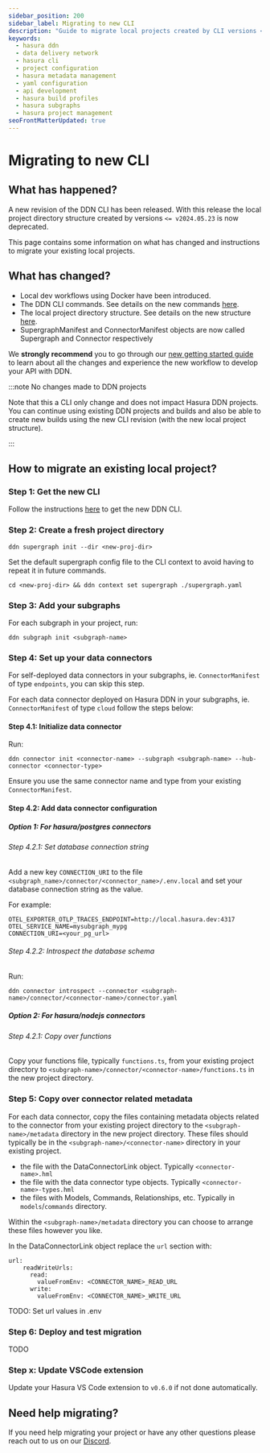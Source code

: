 ```yaml
---
sidebar_position: 200
sidebar_label: Migrating to new CLI
description: "Guide to migrate local projects created by CLI versions <= v2024.05.23"
keywords:
  - hasura ddn
  - data delivery network
  - hasura cli
  - project configuration
  - hasura metadata management
  - yaml configuration
  - api development
  - hasura build profiles
  - hasura subgraphs
  - hasura project management
seoFrontMatterUpdated: true
---
```


# Migrating to new CLI

## What has happened?

A new revision of the DDN CLI has been released. With this release the local project directory
structure created by versions `<= v2024.05.23` is now deprecated.

This page contains some information on what has changed and instructions to migrate your existing local projects.


## What has changed?

- Local dev workflows using Docker have been introduced.
- The DDN CLI commands. See details on the new commands [here](/cli/commands/ddn).
- The local project directory structure. See details on the new structure [here](/project-configuration/config).
- SupergraphManifest and ConnectorManifest objects are now called Supergraph and Connector respectively

We **strongly recommend** you to go through our [new getting started guide](/getting-started/overview) to learn
about all the changes and experience the new workflow to develop your API with DDN.

:::note No changes made to DDN projects

Note that this a CLI only change and does not impact Hasura DDN projects. You can continue using existing DDN projects
and builds and also be able to create new builds using the new CLI revision (with the new local project structure).

:::


## How to migrate an existing local project?

### Step 1: Get the new CLI

Follow the instructions [here](/cli/installation) to get the new DDN CLI.

### Step 2: Create a fresh project directory

```
ddn supergraph init --dir <new-proj-dir>
```

Set the default supergraph config file to the CLI context to avoid having to repeat it in future commands.
```
cd <new-proj-dir> && ddn context set supergraph ./supergraph.yaml
```

### Step 3: Add your subgraphs

For each subgraph in your project, run:

```
ddn subgraph init <subgraph-name>
```

### Step 4: Set up your data connectors

For self-deployed data connectors in your subgraphs, ie. `ConnectorManifest` of type `endpoints`, you can skip this step.

For each data connector deployed on Hasura DDN in your subgraphs, ie. `ConnectorManifest` of type `cloud` follow the
steps below:

#### Step 4.1: Initialize data connector

Run:
```
ddn connector init <connector-name> --subgraph <subgraph-name> --hub-connector <connector-type>
```

Ensure you use the same connector name and type from your existing `ConnectorManifest`.

#### Step 4.2: Add data connector configuration

##### Option 1: For hasura/postgres connectors
  
###### Step 4.2.1: Set database connection string
  
Add a new key `CONNECTION_URI` to the file `<subgraph_name>/connector/<connector_name>/.env.local` and
set your database connection string as the value.

For example:
```
OTEL_EXPORTER_OTLP_TRACES_ENDPOINT=http://local.hasura.dev:4317
OTEL_SERVICE_NAME=mysubgraph_mypg
CONNECTION_URI=<your_pg_url>
```
  
###### Step 4.2.2: Introspect the database schema
  
Run:

```
ddn connector introspect --connector <subgraph-name>/connector/<connector-name>/connector.yaml
```

##### Option 2: For hasura/nodejs connectors

###### Step 4.2.1: Copy over functions

Copy your functions file, typically `functions.ts`, from your existing project directory to
`<subgraph-name>/connector/<connector-name>/functions.ts` in the new project directory.

### Step 5: Copy over connector related metadata

For each data connector, copy the files containing metadata objects related to the connector from your existing
project directory to the `<subgraph-name>/metadata` directory in the new project directory. These files should typically
be in the `<subgraph-name>/<connector-name>` directory in your existing project.

- the file with the DataConnectorLink object. Typically `<connector-name>.hml`
- the file with the data connector type objects. Typically `<connector-name>-types.hml`
- the files with Models, Commands, Relationships, etc. Typically in `models`/`commands` directory.



Within the `<subgraph-name>/metadata` directory you can choose to arrange these
files however you like.

In the DataConnectorLink object replace the `url` section with:
```
url:
    readWriteUrls:
      read:
        valueFromEnv: <CONNECTOR_NAME>_READ_URL
      write:
        valueFromEnv: <CONNECTOR_NAME>_WRITE_URL
```

TODO: Set url values in .env

### Step 6: Deploy and test migration

TODO

### Step x: Update VSCode extension

Update your Hasura VS Code extension to `v0.6.0` if not done automatically.

## Need help migrating?

[//]: <> (TODO: put proper reach out link)

If you need help migrating your project or have any other questions please reach out to us on
our [Discord](https://hasura.io/discord).